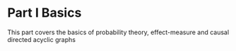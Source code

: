 # Part I Basics

This part covers the basics of probability theory, effect-measure and causal directed acyclic graphs
